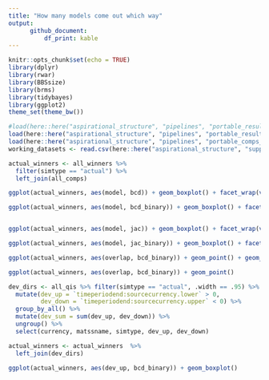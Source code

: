 ```yaml
---
title: "How many models come out which way"
output: 
      github_document:
          df_print: kable
---
```


```r
knitr::opts_chunk$set(echo = TRUE)
library(dplyr)
library(rwar)
library(BBSsize)
library(brms)
library(tidybayes)
library(ggplot2)
theme_set(theme_bw())

#load(here::here("aspirational_structure", "pipelines", "portable_results.Rds"))
load(here::here("aspirational_structure", "pipelines", "portable_results_all.Rds"))
load(here::here("aspirational_structure", "pipelines", "portable_comps_all.Rds"))
working_datasets <- read.csv(here::here("aspirational_structure", "supporting_data", "working_routes_max10.csv"))
```


```r

actual_winners <- all_winners %>%
  filter(simtype == "actual") %>%
  left_join(all_comps)

ggplot(actual_winners, aes(model, bcd)) + geom_boxplot() + facet_wrap(vars(currency), scales = "free")

ggplot(actual_winners, aes(model, bcd_binary)) + geom_boxplot() + facet_wrap(vars(currency), scales = "free")


ggplot(actual_winners, aes(model, jac)) + geom_boxplot() + facet_wrap(vars(currency), scales = "free")

ggplot(actual_winners, aes(model, jac_binary)) + geom_boxplot() + facet_wrap(vars(currency), scales = "free")

ggplot(actual_winners, aes(overlap, bcd_binary)) + geom_point() + geom_point(aes(y = bcd), color = "blue")

ggplot(actual_winners, aes(overlap, bcd_binary)) + geom_point()

dev_dirs <- all_qis %>% filter(simtype == "actual", .width == .95) %>%
  mutate(dev_up = `timeperiodend:sourcecurrency.lower` > 0,
         dev_down = `timeperiodend:sourcecurrency.upper` < 0) %>%
  group_by_all() %>%
  mutate(dev_sum = sum(dev_up, dev_down)) %>%
  ungroup() %>%
  select(currency, matssname, simtype, dev_up, dev_down) 

actual_winners <- actual_winners  %>%
  left_join(dev_dirs)

ggplot(actual_winners, aes(dev_up, bcd_binary)) + geom_boxplot()

```

